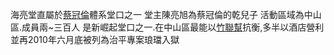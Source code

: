 {{intromissing|time=2011-01-22T01:29:45+00:00}}
{{noreferences|time=2010-11-14}}

海亮堂直屬於[[蔡冠倫|蔡冠倫]]體系堂口之一  堂主陳亮旭為蔡冠倫的乾兒子
活動區域為中山區.成員兩~三百人  是新崛起堂口之一.在中山區最能以[[竹聯幫|竹聯幫]]抗衡,多半以酒店營利
並再2010年六月底被列為治平專案琅璫入獄